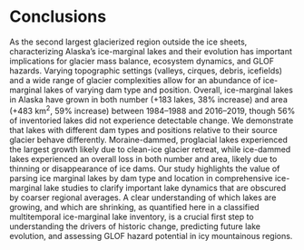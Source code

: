 # Conclusions

As the second largest glacierized region outside the ice sheets, characterizing Alaska’s ice-marginal lakes and their evolution has important implications for glacier mass balance, ecosystem dynamics, and GLOF hazards. Varying topographic settings (valleys, cirques, debris, icefields) and a wide range of glacier complexities allow for an abundance of ice-marginal lakes of varying dam type and position. Overall, ice-marginal lakes in Alaska have grown in both number (+183 lakes, 38% increase) and area (+483 km^2^, 59% increase) between 1984–1988 and 2016–2019, though 56% of inventoried lakes did not experience detectable change. We demonstrate that lakes with different dam types and positions relative to their source glacier behave differently. Moraine-dammed, proglacial lakes experienced the largest growth likely due to clean-ice glacier retreat, while ice-dammed lakes experienced an overall loss in both number and area, likely due to thinning or disappearance of ice dams. Our study highlights the value of parsing ice marginal lakes by dam type and location in comprehensive ice-marginal lake studies to clarify important lake dynamics that are obscured by coarser regional averages. A clear understanding of which lakes are growing, and which are shrinking, as quantified here in a classified multitemporal ice-marginal lake inventory, is a crucial first step to understanding the drivers of historic change, predicting future lake evolution, and assessing GLOF hazard potential in icy mountainous regions.  
